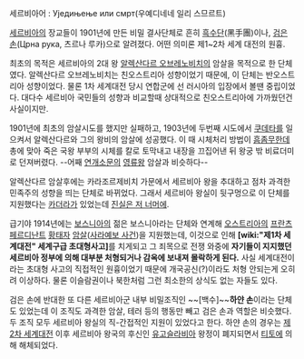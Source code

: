 세르비아어 : Уједињење или смрт(우예디네네 일리 스므르트)

[[세르비아]]의 장교들이 1901년에 만든 비밀 결사단체로 흔히 [[흑수단]](黑手團)이나, [[검은 손]](Црна рука, 츠르나 루카)으로 알려졌다. 어떤 의미론 제1~2차 세계 대전의 원흉.

최초의 목적은 세르비아의 2대 왕 [[알렉산다르 오브레노비치]]의 암살을 목적으로 한 단체였다. 알렉산다르 오브레노비치는 친오스트리아 성향이었기 때문에, 이 단체는 반오스트리아 성향이었다.  물론 1차 세계대전 당시 연합군에 선 러시아의 입장에서 볼땐 중립이었다. 대다수 세르비아 국민들의 성향과 비교할때 상대적으로 친오스트리아에 가까웠던건 사실이지만.

1901년에 최초의 암살시도를 했지만 실패하고, 1903년에 두번째 시도에서 [[쿠데타]]를 일으켜서 알렉산다르와 그의 왕비의 암살에 성공했다. 이 때 시체처리 방법이 [[흠좀무]]한데 총에 맞아 죽은 국왕 부부의 시체를 칼로 토막내고 내장을 끄집어낸 뒤 왕궁 밖 비료더미로 던져버렸다. --어째 [[연개소문]]의 [[영류왕]] 암살과 비슷하다--  

알렉산다르 암살후에는 카라조르제비치 가문에서 세르비아 왕을 추대하고 점차 과격한 민족주의 성향을 띄는 단체로 바뀌었다. 그래서 세르비아 왕실이 뒷구멍으로 이 단체를 지원했다는 [[카더라]]가 있었는데 [[진실은 저 너머에]].

급기야 1914년에는 [[보스니아]]의 젊은 보스니아라는 단체와 연계해 [[오스트리아]]의 [[프란츠 페르디난트]] [[황태자]] [[암살]]([[사라예보 사건]])을 지원했는데, 이것으로 인해 '''[wiki:"제1차 세계대전" 세계구급 초대형사고]'''를 치게되고 그 죄목으로 전쟁 와중에 '''자기들이 지지했던 세르비아 정부에 의해 대부분 처형되거나 감옥에 보내져 몰락하게 된다.''' 사실 세계대전이라는 초대형 사고의 직접적인 원흉이었기 때문에 개국공신(?)이라도 처형 안되는게 오히려 이상하다. 물론 이슬람권이나 북한처럼 그런 최소한의 상식도 없는 자들도 있다.

검은 손에 반대한 또 다른 세르비아군 내부 비밀조직인 ~~[백수]~~'''하얀 손'''이라는 단체도 있었는데 이 조직도 과격한 암살, 테러 등의 행동만 빼고 검은 손과 역할은 비슷했다. 두 조직 모두 세르비아 왕실의 직-간접적인 지원이 있었다고 한다. 하얀 손의 경우는 [[제2차 세계대전]] 이후 세르비아 왕국의 후신인 [[유고슬라비아]] 왕정이 폐지되면서 [[티토]]에 의해 해체되었다.

